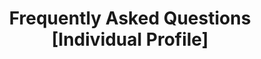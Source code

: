 ---
title: "Frequently Asked Questions [Individual Profile]"
description: "Description of your new file."
sidebarTitle: "Profile FAQs"
---